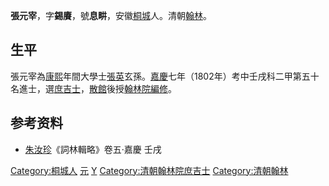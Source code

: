 '''張元宰'''，字'''錫賡'''，號'''息畊'''，安徽[[桐城|桐城]]人。清朝[[翰林|翰林]]。

== 生平 ==
張元宰為[[康熙|康熙]]年間大學士[[张英_(清朝)|張英]]玄孫。[[嘉慶|嘉慶]]七年（1802年）考中壬戌科二甲第五十名進士，選[[庶吉士|庶吉士]]，[[散館|散館]]後授[[翰林院|翰林院]][[編修|編修]]。

==参考资料==
*[[朱汝珍|朱汝珍]]《詞林輯略》卷五·嘉慶 壬戌

{{嘉慶七年壬戌科殿試金榜}}

{{Authority control}}

{{DEFAULTSORT:Zhang張}}
[[Category:桐城人|Category:桐城人]]
[[Category:桐城张氏|元]]
[[Category:张姓|Y]]
[[Category:清朝翰林院庶吉士|Category:清朝翰林院庶吉士]]
[[Category:清朝翰林|Category:清朝翰林]]


{{清朝人物小作品}}